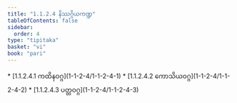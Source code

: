 ```yaml
---
title: "1.1.2.4 နိဿဂ္ဂိယကဏ္ဍ"
tableOfContents: false
sidebar:
  order: 4
type: "tipitaka"
basket: "vi"
book: "pari"
---
```



<DynamicBreadcrumb />



<TableOfContents book="pari" section="1.1.2.4">
* [1.1.2.4.1 ကထိနဝဂ္ဂ](1-1-2-4/1-1-2-4-1)
* [1.1.2.4.2 ကောသိယဝဂ္ဂ](1-1-2-4/1-1-2-4-2)
* [1.1.2.4.3 ပတ္တဝဂ္ဂ](1-1-2-4/1-1-2-4-3)
</TableOfContents>